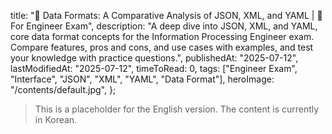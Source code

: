 
  title: "📄 Data Formats: A Comparative Analysis of JSON, XML, and YAML | 🚀 For Engineer Exam",
  description:
    "A deep dive into JSON, XML, and YAML, core data format concepts for the Information Processing Engineer exam. Compare features, pros and cons, and use cases with examples, and test your knowledge with practice questions.",
  publishedAt: "2025-07-12",
  lastModifiedAt: "2025-07-12",
  timeToRead: 0,
  tags: ["Engineer Exam", "Interface", "JSON", "XML", "YAML", "Data Format"],
  heroImage: "/contents/default.jpg",
};

> This is a placeholder for the English version. The content is currently in Korean.
